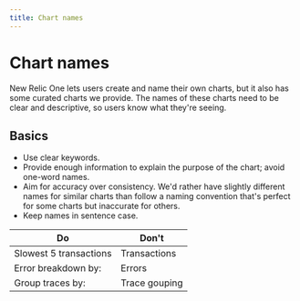 ```yaml
---
title: Chart names
---
```


# Chart names

New Relic One lets users create and name their own charts, but it also has some curated charts we provide. The names of these charts need to be clear and descriptive, so users know what they're seeing.

## Basics

-   Use clear keywords.
-   Provide enough information to explain the purpose of the chart; avoid one-word names.
-   Aim for accuracy over consistency. We'd rather have slightly different names for similar charts than follow a naming convention that's perfect for some charts but inaccurate for others.
-   Keep names in sentence case.

| Do                     | Don't         |
| ---------------------- | ------------- |
| Slowest 5 transactions | Transactions  |
| Error breakdown by:    | Errors        |
| Group traces by:       | Trace gouping |
